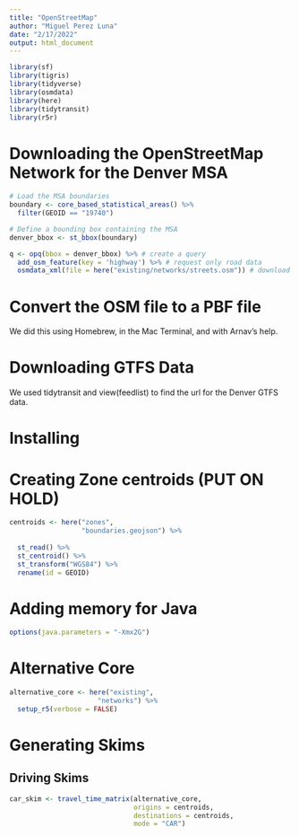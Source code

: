 ```yaml
---
title: "OpenStreetMap"
author: "Miguel Perez Luna"
date: "2/17/2022"
output: html_document
---
```

```r
library(sf)
library(tigris)
library(tidyverse)
library(osmdata)
library(here)
library(tidytransit)
library(r5r)
```

# Downloading the OpenStreetMap Network for the Denver MSA

```r
# Load the MSA boundaries
boundary <- core_based_statistical_areas() %>%
  filter(GEOID == "19740")

# Define a bounding box containing the MSA
denver_bbox <- st_bbox(boundary)

q <- opq(bbox = denver_bbox) %>% # create a query
  add_osm_feature(key = 'highway') %>% # request only road data
  osmdata_xml(file = here("existing/networks/streets.osm")) # download osm file
```

# Convert the OSM file to a PBF file

We did this using Homebrew, in the Mac Terminal, and with Arnav's help.

# Downloading GTFS Data

We used tidytransit and view(feedlist) to find the url for the Denver GTFS data.

# Installing 

# Creating Zone centroids (PUT ON HOLD)


```r
centroids <- here("zones",
                  "boundaries.geojson") %>%
  
  st_read() %>%
  st_centroid() %>%
  st_transform("WGS84") %>%
  rename(id = GEOID)
```


# Adding memory for Java

```r
options(java.parameters = "-Xmx2G")
```

# Alternative Core

```r
alternative_core <- here("existing",
                      "networks") %>%
  setup_r5(verbose = FALSE)
```

# Generating Skims

## Driving Skims

```r
car_skim <- travel_time_matrix(alternative_core,
                               origins = centroids,
                               destinations = centroids,
                               mode = "CAR")
```